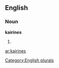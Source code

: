 ==English==

===Noun===
'''kairines'''

# {{plural of|[[kairine]]}}

[[Category:English plurals]]

[[ar:kairines]]